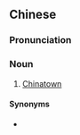 {{also|牛车水}}
==Chinese==
{{zh-forms|s=牛车水}}

===Pronunciation===
{{zh-pron
|m=niúchēshuǐ
|c=ngau4 ce1 seoi2
|cat=n
}}

===Noun===
{{zh-noun}}

# {{lb|zh|Singapore}} [[Chinatown]]

====Synonyms====
* {{zh-l|唐人街}}